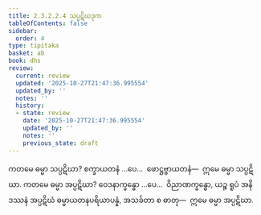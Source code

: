 ```yaml
---
title: 2.3.2.2.4 သပ္ပဋိဃဒုက
tableOfContents: false
sidebar:
  order: 4
type: tipitaka
basket: ab
book: dhs
review:
  current: review
  updated: '2025-10-27T21:47:36.995554'
  updated_by: ''
  notes: ''
  history:
  - state: review
    date: '2025-10-27T21:47:36.995554'
    updated_by: ''
    notes: ''
    previous_state: draft
---
```



<ReviewStatus review={frontmatter.review} showDetails={true} />

<HypothesisAnnotation frontmatter={frontmatter} />

<DynamicBreadcrumb />

<Division number="1095" book="dhs" e="ch" v="29" p="220">

<Paragraph number="1764" book="dhs">
ကတမေ ဓမ္မာ သပ္ပဋိဃာ? စက္ခာယတနံ …ပေ…  ဖောဋ္ဌဗ္ဗာယတနံ—  ဣမေ ဓမ္မာ သပ္ပဋိဃာ.
</Paragraph>

</Division>
<Division number="1096" book="dhs" e="ch" v="29" p="220">

<Paragraph number="1765" book="dhs">
ကတမေ ဓမ္မာ အပ္ပဋိဃာ? ဝေဒနာက္ခန္ဓော …ပေ…  ဝိညာဏက္ခန္ဓော, ယဉ္စ ရူပံ အနိဒဿနံ အပ္ပဋိဃံ ဓမ္မာယတနပရိယာပန္နံ, အသင်္ခတာ စ ဓာတု—  ဣမေ ဓမ္မာ အပ္ပဋိဃာ.
</Paragraph>
</Division>